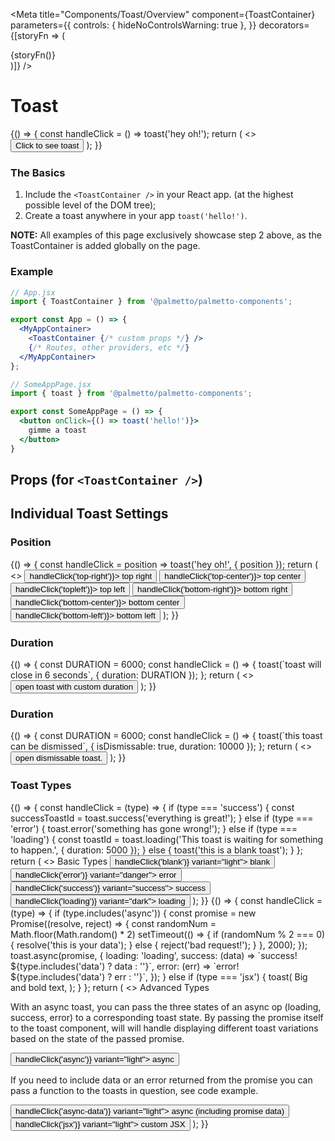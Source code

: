 
<Meta
  title="Components/Toast/Overview"
  component={ToastContainer}
  parameters={{
    controls: { hideNoControlsWarning: true },
  }}
  decorators={[storyFn => (
    <div>
      <ToastContainer />
      {storyFn()}
    </div>
  )]}
/>

# Toast

<Canvas isExpanded>
  <Story name="Default">
    {() => {
      const handleClick = () => toast('hey oh!');
      return (
        <>
          <Button onClick={handleClick}>
            Click to see toast
          </Button>
        </>
      );
    }}
  </Story>
</Canvas>

### The Basics
1. Include the `<ToastContainer />` in your React app. (at the highest possible level of the DOM tree);
2. Create a toast anywhere in your app `toast('hello!')`.

**NOTE:** All examples of this page exclusively showcase step 2 above, as the ToastContainer is added globally on the page.

### Example
```jsx
// App.jsx
import { ToastContainer } from '@palmetto/palmetto-components';

export const App = () => {
  <MyAppContainer>
    <ToastContainer {/* custom props */} />
    {/* Routes, other providers, etc */}
  </MyAppContainer>
};

// SomeAppPage.jsx
import { toast } from '@palmetto/palmetto-components';

export const SomeAppPage = () => {
  <button onClick={() => toast('hello!')}>
    gimme a toast
  </button>
}
```

## Props (for `<ToastContainer />`)

<ArgsTable of={ToastContainer} />

## Individual Toast Settings

### Position

<Canvas isExpanded>
  <Story name="Position">
    {() => {
      const handleClick = position => toast('hey oh!', { position });
      return (
        <>
          <Box childGap="md" direction="row">
            <Button onClick={() => handleClick('top-right')}>
              top right
            </Button>
            <Button onClick={() => handleClick('top-center')}>
              top center
            </Button>
            <Button onClick={() => handleClick('topleft')}>
              top left
            </Button>
            <Button onClick={() => handleClick('bottom-right')}>
              bottom right
            </Button>
            <Button onClick={() => handleClick('bottom-center')}>
              bottom center
            </Button>
            <Button onClick={() => handleClick('bottom-left')}>
              bottom left
            </Button>
          </Box>
        </>
      );
    }}
  </Story>
</Canvas>

### Duration

<Canvas isExpanded>
  <Story name="Duration">
    {() => {
      const DURATION = 6000;
      const handleClick = () => {
        toast(`toast will close in 6 seconds`, { duration: DURATION });
      };
      return (
        <>
          <Box childGap="md" direction="row">
            <Button onClick={handleClick}>
              open toast with custom duration
            </Button>
          </Box>
        </>
      );
    }}
  </Story>
</Canvas>

### Duration

<Canvas isExpanded>
  <Story name="Dismissable">
    {() => {
      const DURATION = 6000;
      const handleClick = () => {
        toast(`this toast can be dismissed`, { isDismissable: true, duration: 10000 });
      };
      return (
        <>
          <Box childGap="md" direction="row">
            <Button onClick={handleClick}>
              open dismissable toast.
            </Button>
          </Box>
        </>
      );
    }}
  </Story>
</Canvas>

### Toast Types

<Canvas isExpanded>
  <Story name="Basic Types">
    {() => {
      const handleClick = (type) => {
        if (type === 'success') {
          const successToastId = toast.success('everything is great!');
        } else if (type === 'error') {
          toast.error('something has gone wrong!');
        } else if (type === 'loading') {
          const toastId = toast.loading('This toast is waiting for something to happen.', { duration: 5000 });
        } else {
          toast('this is a blank toast');
        }
      };
      return (
        <>
          <Box fontSize="lg" fontWeight="bold" margin="0 0 md 0">
            Basic Types
          </Box>
          <Box childGap="md" direction="row">
            <Button onClick={() => handleClick('blank')} variant="light">
              blank
            </Button>
            <Button onClick={() => handleClick('error')} variant="danger">
              error
            </Button>
            <Button onClick={() => handleClick('success')} variant="success">
              success
            </Button>
            <Button onClick={() => handleClick('loading')} variant="dark">
              loading
            </Button>
          </Box>
        </>
      );
    }}
  </Story>
</Canvas>

<Canvas isExpanded>
  <Story name="Advanced Types">
    {() => {
      const handleClick = (type) => {
        if (type.includes('async')) {
          const promise = new Promise((resolve, reject) => {
            const randomNum = Math.floor(Math.random() * 2)
            setTimeout(() => {
              if (randomNum % 2 === 0) {
                resolve('this is your data');
              } else {
                reject('bad request!');
              }
            }, 2000);
          });
          toast.async(promise, {
            loading: 'loading',
            success: (data) => `success! ${type.includes('data') ? data : ''}`,
            error: (err) => `error! ${type.includes('data') ? err : ''}`,
          });
        } else if (type === 'jsx') {
          toast(
            <Box fontSize="xl" display="block">Big and <Box fontWeight="bold" display="inline">bold</Box>&nbsp;text</Box>,
          );
        }
      };
      return (
        <>
          <Box fontSize="lg" fontWeight="bold" margin="0 0 md 0">
            Advanced Types
          </Box>
          <Box childGap="md">
            <Box childGap="sm">
              <p>
                With an async toast, you can pass the three states of an async op (loading, success, error)
                to a corresponding toast state. By passing the promise itself to the
                toast component, will will handle displaying different toast variations based on the
                state of the passed promise.
              </p>
              <Button onClick={() => handleClick('async')} variant="light">
                async
              </Button>
            </Box>
            <Box childGap="sm">
              <p>
                If you need to include data or an error returned from the promise
                you can pass a function to the toasts in question, see code example.
              </p>
              <Button onClick={() => handleClick('async-data')} variant="light">
                async (including promise data)
              </Button>
            </Box>
            <Button onClick={() => handleClick('jsx')} variant="light">
              custom JSX
            </Button>
          </Box>
        </>
      );
    }}
  </Story>
</Canvas>